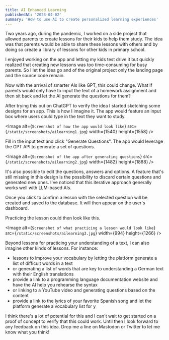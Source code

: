 ```yaml
---
title: AI Enhanced Learning
publishedAt: '2023-04-02'
summary: 'How to use AI to create personalized learning experiences'
---
```


Two years ago, during the pandemic, I worked on a side project that allowed parents to create lessons for their kids to help them study. The idea was that parents would be able to share these lessons with others and by doing so create a library of lessons for other kids in primary school.

I enjoyed working on the app and letting my kids test drive it but quickly realized that creating new lessons was too time-consuming for busy parents. So I let the idea go and of the original project only the landing page and the source code remain.

Now with the arrival of smarter AIs like GPT, this could change. What if parents would only have to input the text of a homework assignment and then sit back and let the AI generate the questions for them?

After trying this out on ChatGPT to verify the idea I started sketching some designs for an app. This is how I imagine it. The app would feature an input box where users could type in the text they want to study.

<Image
  alt={`Screenshot of how the app would look like`}
  src={`/static/screenshots/ailearning1.jpg`}
  width={1540}
  height={1558}
/>

Fill in the input text and click "Generate Questions". The app would leverage the GPT API to generate a set of questions.

<Image
  alt={`Screenshot of the app after generating questions`}
  src={`/static/screenshots/ailearning2.jpg`}
  width={1482}
  height={1888}
/>

It's also possible to edit the questions, answers and options. A feature that's still missing in this design is the possibility to discard certain questions and generated new ones. I've noticed that this iterative approach generally works well with LLM-based AIs.

Once you click to confirm a lesson with the selected question will be created and saved to the database. It will then appear on the user's dashboard.

Practicing the lesson could then look like this.

<Image
  alt={`Screenshot of what practicing a lesson would look like`}
  src={`/static/screenshots/ailearning3.jpg`}
  width={994}
  height={1266}
/>

Beyond lessons for practicing your understanding of a text, I can also imagine other kinds of lessons. For instance:

- lessons to improve your vocabulary by letting the platform generate a list of difficult words in a text
- or generating a list of words that are key to understanding a German text with their English translations
- provide a link to a programming language documentation website and have the AI help you rehearse the syntax
- or linking to a YouTube video and generating questions based on the content
- provide a link to the lyrics of your favorite Spanish song and let the platform generate a vocabulary list for y

I think there's a lot of potential for this and I can't wait to get started on a proof of concept to verify that this could work. Until then I look forward to any feedback on this idea. Drop me a line on Mastodon or Twitter to let me know what you think!
